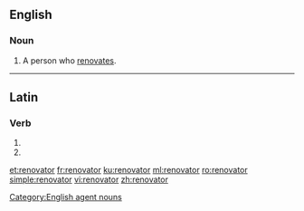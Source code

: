 ==English==

===Noun===
{{en-noun}}

# A person who [[renovate]]s.

[[Category:English agent nouns]]

----

==Latin==

===Verb===
{{la-verb-form|renovātor}}

# {{inflection of|renovō||2|s|futr|pasv|impr|lang=la}}
# {{inflection of|renovō||3|s|futr|pasv|impr|lang=la}}

[[et:renovator]]
[[fr:renovator]]
[[ku:renovator]]
[[ml:renovator]]
[[ro:renovator]]
[[simple:renovator]]
[[vi:renovator]]
[[zh:renovator]]
